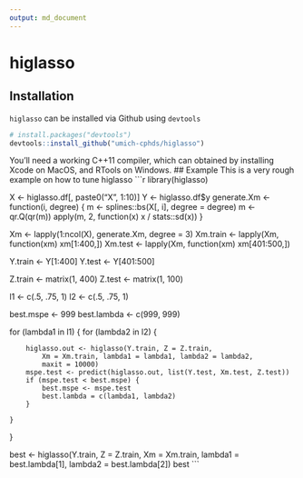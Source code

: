 ```yaml
---
output: md_document
---
```

# higlasso

## Installation
`higlasso` can be installed via Github using `devtools`

```r
# install.packages("devtools")
devtools::install_github("umich-cphds/higlasso")
```
You'll need a working C++11 compiler, which can obtained by installing Xcode on
MacOS, and RTools on Windows.
## Example
This is a very rough example on how to tune higlasso
 ```r
library(higlasso)

X <- higlasso.df[, paste0("X", 1:10)]
Y <- higlasso.df$y
generate.Xm <- function(i, degree)
{
    m <- splines::bs(X[, i], degree = degree)
    m <- qr.Q(qr(m))
    apply(m, 2, function(x) x / stats::sd(x))
}

Xm <- lapply(1:ncol(X), generate.Xm, degree = 3)
Xm.train <- lapply(Xm, function(xm) xm[1:400,])
Xm.test <- lapply(Xm, function(xm) xm[401:500,])

Y.train <- Y[1:400]
Y.test  <- Y[401:500]

Z.train <- matrix(1, 400)
Z.test  <- matrix(1, 100)


l1 <- c(.5, .75, 1)
l2 <- c(.5, .75, 1)

best.mspe   <- 999
best.lambda <- c(999, 999)

for (lambda1 in l1) {
    for (lambda2 in l2) {

        higlasso.out <- higlasso(Y.train, Z = Z.train,
            Xm = Xm.train, lambda1 = lambda1, lambda2 = lambda2,
            maxit = 10000)
        mspe.test <- predict(higlasso.out, list(Y.test, Xm.test, Z.test))
        if (mspe.test < best.mspe) {
            best.mspe <- mspe.test
            best.lambda = c(lambda1, lambda2)
        }

    }
}

best <- higlasso(Y.train, Z = Z.train, Xm = Xm.train,
    lambda1 = best.lambda[1], lambda2 = best.lambda[2])
best
```
